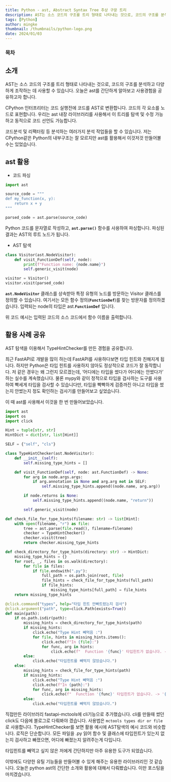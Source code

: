 ```yaml
---
title: Python - ast, Abstract Syntax Tree 추상 구문 트리
description: AST는 소스 코드의 구조를 트리 형태로 나타내는 것으로, 코드의 구조를 분석하고 다양하게 조작하는 데 사용할 수 있습니다. 오늘은 ast를 간단하게 알아보고 사용경험을 공유하고자 합니다.
tags: [Python]
author: mingke
thumbnail: /thumbnails/python-logo.png
date: 2024/01/03
---
```


### 목차

## 소개

AST는 소스 코드의 구조를 트리 형태로 나타내는 것으로, 코드의 구조를 분석하고 다양하게 조작하는 데 사용할 수 있습니다. 오늘은 ast를 간단하게 알아보고 사용경험을 공유하고자 합니다.

CPython 인터프리터는 코드 실행전에 코드를 AST로 변환합니다. 코드의 각 요소를 노드로 표현합니다. 우리는 ast 내장 라이브러리를 사용해서 이 트리를 탐색 및 수정 가능하고 동적으로 코드 선언도 가능합니다.

코드분석 및 리팩터링 등 분석하는 여러가지 분석 작업들을 할 수 있습니다. 저는 CPython같은 Python의 내부구조는 잘 모르지만 ast를 활용해서 이것저것 만들어볼 수는 있었습니다.

## ast 활용

- 코드 파싱

```python
import ast

source_code = """
def my_function(x, y):
    return x + y
"""

parsed_code = ast.parse(source_code)
```

Python 코드를 문자열로 작성하고, **`ast.parse()`** 함수를 사용하여 파싱합니다. 파싱된 결과는 AST의 루트 노드가 됩니다.

- AST 탐색

```python
class Visitor(ast.NodeVisitor):
    def visit_FunctionDef(self, node):
        print(f"Function name: {node.name}")
        self.generic_visit(node)

visitor = Visitor()
visitor.visit(parsed_code)
```

**`ast.NodeVisitor`** 클래스를 상속받아 특정 유형의 노드를 방문하는 Visitor 클래스를 정의할 수 있습니다. 여기서는 모든 함수 정의(**`FunctionDef`**)를 찾는 방문자를 정의하겠습니다. 입력되는 node의 타입은 ast.**`FunctionDef`** 입니다.

위 코드 예시는 입력된 코드의 소스 코드에서 함수 이름을 출력합니다.

## 활용 사례 공유

<Link url="https://github.com/c2-house/fastapi-mctools/blob/main/fastapi_mctools/commands/types.py" />

AST 탐색을 이용해서 TypeHintChecker를 만든 경험을 공유합니다.

최근 FastAPI로 개발을 많이 하는데 FastAPI를 사용하다보면 타입 힌트와 친해지게 됩니다. 하지만 Python은 타입 힌트를 사용하지 않아도 정상적으로 코드가 잘 동작합니다. 저 같은 경우는 왜 그런지 모르겠는데, ‘어디에는 타입을 썼다가 어디에는 안썼다가’ 하는 실수를 계속했습니다. 물론 mypy와 같이 정적으로 타입을 검사하는 도구를 사용하여 빡세게 타입을 검사할 수 있습니다만, 타입을 빡빡하게 검증까진 아니고 타입을 썼는지 안썼는지 정도 확인하는 검사기를 만들어보고 싶었습니다.

이 때 ast를 사용해서 이것을 한 번 만들어보았습니다.

```python
import ast
import os
import click

Hint = tuple[str, str]
HintDict = dict[str, list[Hint]]

SELF = {"self", "cls"}

class TypeHintChecker(ast.NodeVisitor):
    def __init__(self):
        self.missing_type_hints = []

    def visit_FunctionDef(self, node: ast.FunctionDef) -> None:
        for arg in node.args.args:
            if arg.annotation is None and arg.arg not in SELF:
                self.missing_type_hints.append((node.name, arg.arg))

        if node.returns is None:
            self.missing_type_hints.append((node.name, "return"))

        self.generic_visit(node)

def check_file_for_type_hints(filename: str) -> list[Hint]:
    with open(filename, "r") as file:
        tree = ast.parse(file.read(), filename=filename)
        checker = TypeHintChecker()
        checker.visit(tree)
        return checker.missing_type_hints

def check_directory_for_type_hints(directory: str) -> HintDict:
    missing_type_hints = {}
    for root, _, files in os.walk(directory):
        for file in files:
            if file.endswith(".py"):
                full_path = os.path.join(root, file)
                file_hints = check_file_for_type_hints(full_path)
                if file_hints:
                    missing_type_hints[full_path] = file_hints
    return missing_type_hints

@click.command("types", help="타입 힌트 안빠트렸는지 검사")
@click.argument("path", type=click.Path(exists=True))
def main(path):
    if os.path.isdir(path):
        missing_hints = check_directory_for_type_hints(path)
        if missing_hints:
            click.echo("Type Hint 빼먹음 :")
            for file, hints in missing_hints.items():
                click.echo(f"In {file}:")
                for func, arg in hints:
                    click.echo(f"  Function '{func}' 타입힌트가 없습니다. -> '{arg}'")
        else:
            click.echo("타입힌트를 빼먹지 않았습니다.")
    else:
        missing_hints = check_file_for_type_hints(path)
        if missing_hints:
            click.echo("Type Hint 빼먹음 :")
            click.echo(f"In {path}:")
            for func, arg in missing_hints:
                click.echo(f"  Function '{func}' 타입힌트가 없습니다. -> '{arg}'")
        else:
            click.echo("타입힌트를 빼먹지 않았습니다.")
```

직접만든 라이브러리 fastapi-mctools에 cli기능으로 추가했습니다. cli를 만들때 썼던 click도 다음에 블로그로 다뤄봐야 겠습니다. 사용법은 `mctools types dir or file` 로 사용합니다. TypeHintChecker를 보면 활용 예시에 AST탐색의 예시 코드와 비슷합니다. 로직은 단순합니다. 모든 파일을 .py 읽어 함수 및 클래스에 타입힌트가 있는지 없는지 검사하고 빠졌으면, 어디에 빠졌는지 알려주는게 다입니다.

타입힌트를 빼먹고 싶지 않은 저에게 간단하지만 아주 유용한 도구가 되었습니다.

이밖에도 다양한 유틸 기능들을 만들어볼 수 있게 해주는 유용한 라이브러리인 것 같습니다. 오늘은 python ast의 간단한 소개와 활용에 대해서 다뤄봤습니다. 이만 포스팅을 마치겠습니다.
